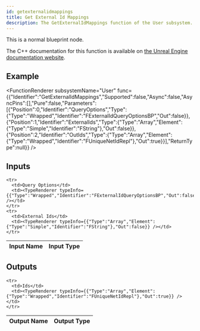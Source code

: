 ```yaml
---
id: getexternalidmappings
title: Get External Id Mappings
description: The GetExternalIdMappings function of the User subsystem.
---
```



This is a normal blueprint node.

The C++ documentation for this function is available on [the Unreal Engine documentation website](https://dev.epicgames.com/documentation/en-us/unreal-engine/API/Plugins/OnlineSubsystem/Interfaces/IOnlineUser/).

## Example

<FunctionRenderer subsystemName="User" func={{"Identifier":"GetExternalIdMappings","Supported":false,"Async":false,"AsyncPins":[],"Pure":false,"Parameters":[{"Position":0,"Identifier":"QueryOptions","Type":{"Type":"Wrapped","Identifier":"FExternalIdQueryOptionsBP","Out":false}},{"Position":1,"Identifier":"ExternalIds","Type":{"Type":"Array","Element":{"Type":"Simple","Identifier":"FString"},"Out":false}},{"Position":2,"Identifier":"OutIds","Type":{"Type":"Array","Element":{"Type":"Wrapped","Identifier":"FUniqueNetIdRepl"},"Out":true}}],"ReturnType":null}} />

## Inputs


<table>
  <thead>
    <tr>
      <th>Input Name</th>
      <th>Input Type</th>
    </tr>
  </thead>
  <tbody>
    
    <tr>
      <td>Query Options</td>
      <td><TypeRenderer typeInfo={{"Type":"Wrapped","Identifier":"FExternalIdQueryOptionsBP","Out":false}} /></td>
    </tr>
    <tr>
      <td>External Ids</td>
      <td><TypeRenderer typeInfo={{"Type":"Array","Element":{"Type":"Simple","Identifier":"FString"},"Out":false}} /></td>
    </tr>
  </tbody>
</table>


## Outputs


<table>
  <thead>
    <tr>
      <th>Output Name</th>
      <th>Output Type</th>
    </tr>
  </thead>
  <tbody>
    
    <tr>
      <td>Ids</td>
      <td><TypeRenderer typeInfo={{"Type":"Array","Element":{"Type":"Wrapped","Identifier":"FUniqueNetIdRepl"},"Out":true}} /></td>
    </tr>
  </tbody>
</table>


